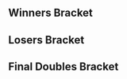 {{DISPLAYTITLE:CEO Dreamland: ''Melee'' Doubles Bracket}}<!--
-->{{CEO Dreamland Melee Tabs|This=5}}
{{SetGame|melee}}
==Winners Bracket==
{{2SEDoublesBracket
<!-- ROUND 1 -->
|r1m1t1p1=MacD |r1m1t1p1flag=us
|r1m1t1p2=Druggedfox |r1m1t1p2flag=us |r1m1t1score=1
|r1m1t2p1=Hungrybox |r1m1t2p1flag=us
|r1m1t2p2=Mew2King |r1m1t2p2flag=us |r1m1t2score=3
|r1m1win=2
|r1m1t1p1char1=peach |r1m1t1p1stock1=1 |r1m1t1p2char1=fox |r1m1t1p2stock1=3
|r1m1t2p1char1=puff |r1m1t2p1stock1=0 |r1m1t2p2char1=sheik |r1m1t2p2stock1=0 |r1m1win1=1 |r1m1stage1=Final Destination
|r1m1t1p1char2=peach |r1m1t1p1stock2=0|r1m1t1p2char2=fox |r1m1t1p2stock2=0
|r1m1t2p1char2=puff |r1m1t2p1stock2=2 |r1m1t2p2char2=sheik |r1m1t2p2stock2=0 |r1m1win2=2 |r1m1stage2=Battlefield
|r1m1t1p1char3=peach |r1m1t1p1stock3=0 |r1m1t1p2char3=fox |r1m1t1p2stock3=0
|r1m1t2p1char3=puff |r1m1t2p1stock3=2 |r1m1t2p2char3=sheik |r1m1t2p2stock3=2 |r1m1win3=2 |r1m1stage3=Yoshi's Story
|r1m1t1p1char4=peach |r1m1t1p1stock4=0 |r1m1t1p2char4=fox |r1m1t1p2stock4=0
|r1m1t2p1char4=puff |r1m1t2p1stock4=1 |r1m1t2p2char4=sheik |r1m1t2p2stock4=1 |r1m1win4=2 |r1m1stage4=Pokémon Stadium
}}
{{2SEDoublesBracket
|hideroundtitles=true
|r1m1t1p1=SFAT |r1m1t1p1flag=us
|r1m1t1p2=PewPewU |r1m1t1p2flag=us |r1m1t1score=3
|r1m1t2p1=Plup |r1m1t2p1flag=us
|r1m1t2p2=Axe |r1m1t2p2flag=us |r1m1t2score=2
|r1m1win=1
|r1m1t1p1char1=fox |r1m1t1p1stock1=0 |r1m1t1p2char1=marth |r1m1t1p2stock1=0
|r1m1t2p1char1=fox |r1m1t2p1stock1=1 |r1m1t2p2char1=pikachu |r1m1t2p2stock1=1 |r1m1win1=2 |r1m1stage1=Pokémon Stadium
|r1m1t1p1char2=fox |r1m1t1p1stock2=0 |r1m1t1p2char2=marth |r1m1t1p2stock2=0
|r1m1t2p1char2=fox |r1m1t2p1stock2=1 |r1m1t2p2char2=pikachu |r1m1t2p2stock2=1 |r1m1win2=2 |r1m1stage2=Final Destination
|r1m1t1p1char3=fox |r1m1t1p1stock3=2 |r1m1t1p2char3=marth |r1m1t1p2stock3=2
|r1m1t2p1char3=fox |r1m1t2p1stock3=0 |r1m1t2p2char3=pikachu |r1m1t2p2stock3=0 |r1m1win3=1 |r1m1stage3=Final Destination
|r1m1t1p1char4=fox |r1m1t1p1stock4=1 |r1m1t1p2char4=marth |r1m1t1p2stock4=1
|r1m1t2p1char4=fox |r1m1t2p1stock4=0 |r1m1t2p2char4=pikachu |r1m1t2p2stock4=0 |r1m1win4=1 |r1m1stage4=Dream Land
|r1m1t1p1char5=fox |r1m1t1p1stock5=1 |r1m1t1p2char5=marth |r1m1t1p2stock5=2
|r1m1t2p1char5=fox |r1m1t2p1stock5=0 |r1m1t2p2char5=pikachu |r1m1t2p2stock5=0 |r1m1win5=1 |r1m1stage5=Dream Land
}}

==Losers Bracket==
{{8DEDoublesLBracketSmwA
|tourneylink=CEO/Dreamland/Melee
|tourneyname=CEO Dreamland
|l1placement=7-8
|l2placement=5-6
|column-width=170
<!-- ROUND 1 -->
|l1m1t1p1=Swedish Delight |l1m1t1p1flag=us
|l1m1t1p2=Slox |l1m1t1p2flag=us |l1m1t1score=3
|l1m1t2p1=Nintendude |l1m1t2p1flag=us
|l1m1t2p2=Syrox |l1m1t2p2flag=us |l1m1t2score=0
|l1m1t1p1char1=sheik |l1m1t1p1stock1=2 |l1m1t1p2char1=fox |l1m1t1p2stock1=1
|l1m1t2p1char1=puff |l1m1t2p1stock1=0 |l1m1t2p2char1=fox |l1m1t2p2stock1=0 |l1m1win1=1 |l1m1stage1=Final Destination
|l1m1t1p1char2=sheik |l1m1t1p1stock2=2 |l1m1t1p2char2=fox |l1m1t1p2stock2=1
|l1m1t2p1char2=puff |l1m1t2p1stock2=0 |l1m1t2p2char2=fox |l1m1t2p2stock2=0 |l1m1win2=1 |l1m1stage2=Dream Land
|l1m1t1p1char3=sheik |l1m1t1p1stock3=2 |l1m1t1p2char3=fox |l1m1t1p2stock3=1
|l1m1t2p1char3=puff |l1m1t2p1stock3=0 |l1m1t2p2char3=fox |l1m1t2p2stock3=0 |l1m1win3=1 |l1m1stage3=Final Destination
|l1m1win=1

|l1m2t1p1=The Moon |l1m2t1p1flag=us
|l1m2t1p2=DJ Nintendo |l1m2t1p2flag=us |l1m2t1score=3
|l1m2t2p1=dizzkidboogie |l1m2t2p1flag=us
|l1m2t2p2=Colbol |l1m2t2p2flag=us |l1m2t2score=0
|l1m2t1p1char1=marth |l1m2t1p1stock1=0 |l1m2t1p2char1=fox |l1m2t1p2stock1=1
|l1m2t2p1char1=ic |l1m2t2p1stock1=0 |l1m2t2p2char1=fox |l1m2t2p2stock1=0 |l1m2win1=1 |l1m2stage1=Pokémon Stadium
|l1m2t1p1char2=marth |l1m2t1p1stock2=3 |l1m2t1p2char2=fox |l1m2t1p2stock2=2
|l1m2t2p1char2=ic |l1m2t2p1stock2=0 |l1m2t2p2char2=fox |l1m2t2p2stock2=0 |l1m2win2=1 |l1m2stage2=Final Destination
|l1m2t1p1char3=marth |l1m2t1p1stock3=1 |l1m2t1p2char3=fox |l1m2t1p2stock3=1
|l1m2t2p1char3=ic |l1m2t2p1stock3=0 |l1m2t2p2char3=fox |l1m2t2p2stock3=0 |l1m2win3=1 |l1m2stage3=Yoshi's Story
|l1m2win=1

<!-- ROUND 2 -->
|l2m1t1p1=Plup|l2m1t1p1flag=us
|l2m1t1p2=Axe |l2m1t1p2flag=us |l2m1t1score=1
|l2m1t2p1=Swedish Delight |l2m1t2p1flag=us
|l2m1t2p2=Slox |l2m1t2p2flag=us |l2m1t2score=3
|l2m1win=2
|l2m1t1p1char1=fox |l2m1t1p1stock1=0 |l2m1t1p2char1=pikachu |l2m1t1p2stock1=0
|l2m1t2p1char1=sheik |l2m1t2p1stock1=1 |l2m1t2p2char1=fox |l2m1t2p2stock1=1 |l2m1win1=2 |l2m1stage1=Battlefield
|l2m1t1p1char2=fox |l2m1t1p1stock2=0 |l2m1t1p2char2=pikachu |l2m1t1p2stock2=0
|l2m1t2p1char2=sheik |l2m1t2p1stock2=2 |l2m1t2p2char2=fox |l2m1t2p2stock2=1 |l2m1win2=2 |l2m1stage2=Battlefield
|l2m1t1p1char3=sheik |l2m1t1p1stock3=1 |l2m1t1p2char3=pikachu |l2m1t1p2stock3=1
|l2m1t2p1char3=sheik |l2m1t2p1stock3=0 |l2m1t2p2char3=fox |l2m1t2p2stock3=0 |l2m1win3=1 |l2m1stage3=Battlefield
|l2m1t1p1char4=sheik |l2m1t1p1stock4=0 |l2m1t1p2char4=pikachu |l2m1t1p2stock4=0
|l2m1t2p1char4=sheik |l2m1t2p1stock4=1 |l2m1t2p2char4=fox |l2m1t2p2stock4=1 |l2m1win4=2 |l2m1stage4=Dream Land

|l2m2t1p1=MacD |l2m2t1p1flag=us
|l2m2t1p2=Druggedfox |l2m2t1p2flag=us |l2m2t1score=3
|l2m2t2p1=The Moon |l2m2t2p1flag=us
|l2m2t2p2=DJ Nintendo |l2m2t2p2flag=us |l2m2t2score=2
|l2m2win=1
|l2m2t1p1char1=peach |l2m2t1p1stock1=1 |l2m2t1p2char1=fox |l2m2t1p2stock1=1
|l2m2t2p1char1=marth |l2m2t2p1stock1=0 |l2m2t2p2char1=fox |l2m2t2p2stock1=0 |l2m2win1=1 |l2m2stage1=Final Destination
|l2m2t1p1char2=peach |l2m2t1p1stock2=0 |l2m2t1p2char2=fox |l2m2t1p2stock2=0
|l2m2t2p1char2=marth |l2m2t2p1stock2=1 |l2m2t2p2char2=fox |l2m2t2p2stock2=1 |l2m2win2=2 |l2m2stage2=Battlefield
|l2m2t1p1char3=peach |l2m2t1p1stock3=1 |l2m2t1p2char3=fox |l2m2t1p2stock3=1
|l2m2t2p1char3=marth |l2m2t2p1stock3=0 |l2m2t2p2char3=fox |l2m2t2p2stock3=0 |l2m2win3=1 |l2m2stage3=Dream Land
|l2m2t1p1char4=peach |l2m2t1p1stock4=0 |l2m2t1p2char4=fox |l2m2t1p2stock4=0
|l2m2t2p1char4=marth |l2m2t2p1stock4=1 |l2m2t2p2char4=fox |l2m2t2p2stock4=1 |l2m2win4=2 |l2m2stage4=Pokémon Stadium
|l2m2t1p1char5=peach |l2m2t1p1stock5=3 |l2m2t1p2char5=fox |l2m2t1p2stock5=2
|l2m2t2p1char5=marth |l2m2t2p1stock5=0 |l2m2t2p2char5=fox |l2m2t2p2stock5=0 |l2m2win5=1 |l2m2stage5=Battlefield
}}
<onlyinclude>
==Final Doubles Bracket==
{{DEFinalDoublesSmwBracket
|tourneylink=CEO/Dreamland/Melee
|tourneyname=CEO Dreamland
|l1placement=4
|r2placement=3
|r3loserplacement=2
|r3winnerplacement=1

<!-- FROM WINNERS -->
|r1m1t1p1=Hungrybox |r1m1t1p1flag=us
|r1m1t1p2=Mew2King |r1m1t1p2flag=us |r1m1t1score=1
|r1m1t2p1=SFAT |r1m1t2p1flag=us
|r1m1t2p2=PewPewU |r1m1t2p2flag=us |r1m1t2score=3
|r1m1win=2
|r1m1t1p1char1=puff |r1m1t1p1stock1=0 |r1m1t1p2char1=sheik |r1m1t1p2stock1=0
|r1m1t2p1char1=fox |r1m1t2p1stock1=1 |r1m1t2p2char1=marth |r1m1t2p2stock1=1 |r1m1win1=2 |r1m1stage1=Final Destination
|r1m1t1p1char2=puff |r1m1t1p1stock2=0 |r1m1t1p2char2=sheik |r1m1t1p2stock2=0
|r1m1t2p1char2=fox |r1m1t2p1stock2=0 |r1m1t2p2char2=marth |r1m1t2p2stock2=1 |r1m1win2=2 |r1m1stage2=Dream Land
|r1m1t1p1char3=puff |r1m1t1p1stock3=1 |r1m1t1p2char3=fox |r1m1t1p2stock3=1
|r1m1t2p1char3=fox |r1m1t2p1stock3=0 |r1m1t2p2char3=marth |r1m1t2p2stock3=0 |r1m1win3=1 |r1m1stage3=Final Destination
|r1m1t1p1char4=puff |r1m1t1p1stock4=0 |r1m1t1p2char4=fox |r1m1t1p2stock4=0
|r1m1t2p1char4=fox |r1m1t2p1stock4=1 |r1m1t2p2char4=marth |r1m1t2p2stock4=2 |r1m1win4=2 |r1m1stage4=Pokémon Stadium

<!-- FROM LOSERS -->
|l1m1t1p1=Swedish Delight |l1m1t1p1flag=us
|l1m1t1p2=Slox |l1m1t1p2flag=us |l1m1t1score=1
|l1m1t2p1=MacD |l1m1t2p1flag=us
|l1m1t2p2=Druggedfox |l1m1t2p2flag=us |l1m1t2score=3
|l1m1win=2
|l1m1t1p1char1=sheik |l1m1t1p1stock1=2 |l1m1t1p2char1=fox |l1m1t1p2stock1=1
|l1m1t2p1char1=peach |l1m1t2p1stock1=0 |l1m1t2p2char1=fox |l1m1t2p2stock1=0 |l1m1win1=1 |l1m1stage1=Dream Land
|l1m1t1p1char2=sheik |l1m1t1p1stock2=0 |l1m1t1p2char2=fox |l1m1t1p2stock2=0
|l1m1t2p1char2=peach |l1m1t2p1stock2=1 |l1m1t2p2char2=fox |l1m1t2p2stock2=1 |l1m1win2=2 |l1m1stage2=Final Destination
|l1m1t1p1char3=sheik |l1m1t1p1stock3=0 |l1m1t1p2char3=fox |l1m1t1p2stock3=0
|l1m1t2p1char3=peach |l1m1t2p1stock3=1 |l1m1t2p2char3=fox |l1m1t2p2stock3=1 |l1m1win3=2 |l1m1stage3=Battlefield
|l1m1t1p1char4=sheik |l1m1t1p1stock4=0 |l1m1t1p2char4=fox |l1m1t1p2stock4=0
|l1m1t2p1char4=peach |l1m1t2p1stock4=1 |l1m1t2p2char4=fox |l1m1t2p2stock4=2 |l1m1win4=2 |l1m1stage4=Pokémon Stadium

<!-- LOSERS FINALS -->
|r2m1t1p1=Hungrybox |r2m1t1p1flag=us
|r2m1t1p2=Mew2King |r2m1t1p2flag=us |r2m1t1score=3
|r2m1t2p1=MacD |r2m1t2p1flag=us
|r2m1t2p2=Druggedfox |r2m1t2p2flag=us |r2m1t2score=1
|r2m1win=1
|r2m1t1p1char1=puff |r2m1t1p1stock1=1 |r2m1t1p2char1=sheik |r2m1t1p2stock1=1
|r2m1t2p1char1=peach |r2m1t2p1stock1=0 |r2m1t2p2char1=fox |r2m1t2p2stock1=0 |r2m1win1=1|r2m1stage1=Final Destination
|r2m1t1p1char2=puff |r2m1t1p1stock2=0 |r2m1t1p2char2=sheik |r2m1t1p2stock2=0
|r2m1t2p1char2=peach |r2m1t2p1stock2=2 |r2m1t2p2char2=fox |r2m1t2p2stock2=2 |r2m1win2=2 |r2m1stage2=Final Destination
|r2m1t1p1char3=puff |r2m1t1p1stock3=1 |r2m1t1p2char3=sheik |r2m1t1p2stock3=1
|r2m1t2p1char3=peach |r2m1t2p1stock3=0 |r2m1t2p2char3=fox |r2m1t2p2stock3=0 |r2m1win3=1 |r2m1stage3=Dream Land
|r2m1t1p1char4=puff |r2m1t1p1stock4=1 |r2m1t1p2char4=fox |r2m1t1p2stock4=1
|r2m1t2p1char4=peach |r2m1t2p1stock4=0 |r2m1t2p2char4=fox |r2m1t2p2stock4=0 |r2m1win4=1 |r2m1stage4=Pokémon Stadium

<!-- GRAND FINALS -->
|r3m1t1p1=SFAT |r3m1t1p1flag=us
|r3m1t1p2=PewPewU |r3m1t1p2flag=us |r3m1t1score=3 
|r3m1t2p1=Hungrybox |r3m1t2p1flag=us
|r3m1t2p2=Mew2King |r3m1t2p2flag=us |r3m1t2score=0 
|r3m1win=1
|r3m1t1p1char1=fox |r3m1t1p1stock1=1 |r3m1t1p2char1=marth |r3m1t1p2stock1=1
|r3m1t2p1char1=puff |r3m1t2p1stock1=0 |r3m1t2p2char1=fox |r3m1t2p2stock1=0 |r3m1win1=1 |r3m1stage1=Final Destination
|r3m1t1p1char2=fox |r3m1t1p1stock2=1 |r3m1t1p2char2=marth |r3m1t1p2stock2=1
|r3m1t2p1char2=puff |r3m1t2p1stock2=0 |r3m1t2p2char2=fox |r3m1t2p2stock2=0 |r3m1win2=1 |r3m1stage2=Dream Land
|r3m1t1p1char3=fox |r3m1t1p1stock3=1 |r3m1t1p2char3=marth |r3m1t1p2stock3=3
|r3m1t2p1char3=puff |r3m1t2p1stock3=1 |r3m1t2p2char3=fox |r3m1t2p2stock3=0 |r3m1win3=1 |r3m1stage3=Dream Land
|r3m1details={{BracketMatchDetails
|comment=Hungrybox forfeit game 3 with one stock remaining.
}}
}}
</onlyinclude>
